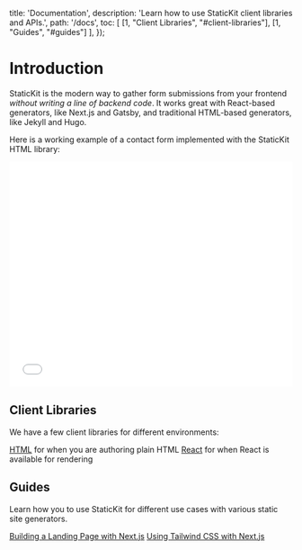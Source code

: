 
  title: 'Documentation',
  description: 'Learn how to use StaticKit client libraries and APIs.',
  path: '/docs',
  toc: [
    [1, "Client Libraries", "#client-libraries"],
    [1, "Guides", "#guides"]
  ],
});

# Introduction

StaticKit is the modern way to gather form submissions from your frontend _without writing a line of backend code_. It works great with React-based generators, like Next.js and Gatsby, and traditional HTML-based generators, like Jekyll and Hugo.

Here is a working example of a contact form implemented with the StaticKit HTML library:

<div className="pb-6">
  <iframe width="100%" height="400" className="rounded-lg" src="//jsfiddle.net/StaticKit/5Lks2b6m/embedded/result,html,js/dark/" allowFullScreen="allowfullscreen" frameBorder="0"></iframe>
</div>

## Client Libraries

We have a few client libraries for different environments:

<ArrowItem>
  <a href="/docs/html" className="font-semibold text-indigo-600">HTML</a> for when you are authoring plain HTML
</ArrowItem>

<ArrowItem>
  <a href="/docs/react" className="font-semibold text-indigo-600">React</a> for when React is available for rendering
</ArrowItem>

## Guides

Learn how you to use StaticKit for different use cases with various static site generators.

<ArrowItem>
  <a href="/guides/next-landing-page" className="font-semibold text-indigo-600">Building a Landing Page with Next.js</a>
</ArrowItem>

<ArrowItem>
  <a href="/guides/next-js-tailwind" className="font-semibold text-indigo-600">Using Tailwind CSS with Next.js</a>
</ArrowItem>
